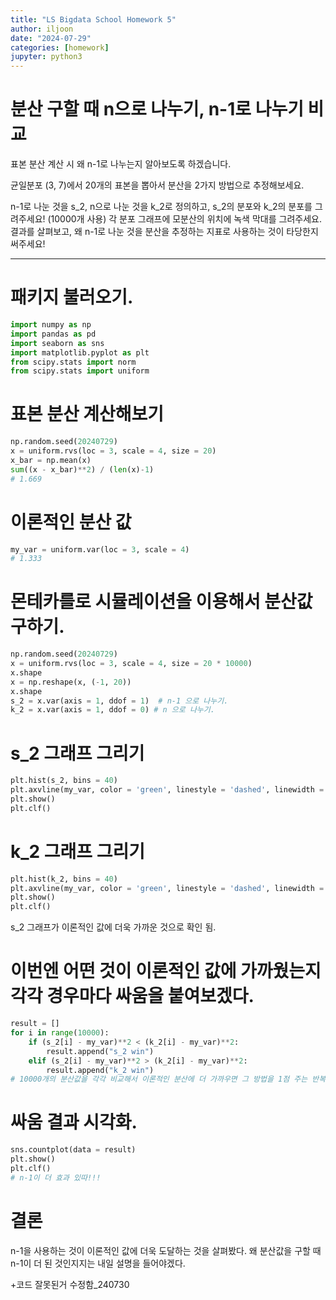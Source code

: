 ```yaml
---
title: "LS Bigdata School Homework 5"
author: iljoon
date: "2024-07-29"
categories: [homework]
jupyter: python3
---
```


# 분산 구할 때 n으로 나누기, n-1로 나누기 비교

표본 분산 계산 시 왜 n-1로 나누는지 알아보도록 하겠습니다.

균일분포 (3, 7)에서 20개의 표본을 뽑아서 분산을 2가지 방법으로 추정해보세요.

n-1로 나눈 것을 s_2, n으로 나눈 것을 k_2로 정의하고, s_2의 분포와 k_2의 분포를 그려주세요! (10000개 사용) 각 분포 그래프에 모분산의 위치에 녹색 막대를 그려주세요. 결과를 살펴보고, 왜 n-1로 나눈 것을 분산을 추정하는 지표로 사용하는 것이 타당한지 써주세요!

---

# 패키지 불러오기.
```python
import numpy as np
import pandas as pd
import seaborn as sns
import matplotlib.pyplot as plt
from scipy.stats import norm
from scipy.stats import uniform
```

# 표본 분산 계산해보기
```python
np.random.seed(20240729)
x = uniform.rvs(loc = 3, scale = 4, size = 20)
x_bar = np.mean(x)
sum((x - x_bar)**2) / (len(x)-1)
# 1.669
```

# 이론적인 분산 값
```python
my_var = uniform.var(loc = 3, scale = 4)
# 1.333
```

# 몬테카를로 시뮬레이션을 이용해서 분산값 구하기.
```python
np.random.seed(20240729)
x = uniform.rvs(loc = 3, scale = 4, size = 20 * 10000)
x.shape
x = np.reshape(x, (-1, 20))
x.shape
s_2 = x.var(axis = 1, ddof = 1)  # n-1 으로 나누기.
k_2 = x.var(axis = 1, ddof = 0) # n 으로 나누기.
```

# s_2 그래프 그리기
```python
plt.hist(s_2, bins = 40)
plt.axvline(my_var, color = 'green', linestyle = 'dashed', linewidth = 2)
plt.show()
plt.clf()
```

# k_2 그래프 그리기
```python
plt.hist(k_2, bins = 40)
plt.axvline(my_var, color = 'green', linestyle = 'dashed', linewidth = 2)
plt.show()
plt.clf()
```
s_2 그래프가 이론적인 값에 더욱 가까운 것으로 확인 됨.

# 이번엔 어떤 것이 이론적인 값에 가까웠는지 각각 경우마다 싸움을 붙여보겠다.
```python
result = []
for i in range(10000):
    if (s_2[i] - my_var)**2 < (k_2[i] - my_var)**2:
        result.append("s_2 win")
    elif (s_2[i] - my_var)**2 > (k_2[i] - my_var)**2:
        result.append("k_2 win")
# 10000개의 분산값을 각각 비교해서 이론적인 분산에 더 가까우면 그 방법을 1점 주는 반복문.
```

# 싸움 결과 시각화.
```python
sns.countplot(data = result)
plt.show()
plt.clf()
# n-1이 더 효과 있따!!!
```


# 결론
n-1을 사용하는 것이 이론적인 값에 더욱 도달하는 것을 살펴봤다.
왜 분산값을 구할 때 n-1이 더 된 것인지지는 내일 설명을 들어야겠다.

+코드 잘못된거 수정함_240730